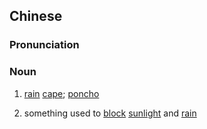 ==Chinese==
{{zh-forms}}

===Pronunciation===
{{zh-pron
|m=yǔpī
|c=jyu5 pei1
|mn=xm,zz:hō͘-phi/qz:hǒ͘-phi
|cat=n
}}

===Noun===
{{zh-noun}}

# {{lb|zh|chiefly|Mainland|_|Mandarin|Quanzhou|_|Min Nan}} [[rain]] [[cape]]; [[poncho]]
# {{lb|zh|Min Nan}} something used to [[block]] [[sunlight]] and [[rain]] {{zh-mw|塊}}

{{zh-cat|Rain}}